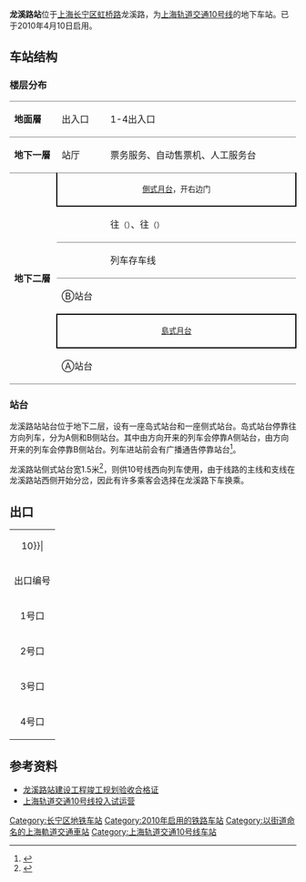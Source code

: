 {{not|龍溪站}}
{{noteTA 
|G1 =Railway}}
{{Infobox station
|name = 龙溪路
|eng_name = Longxi Road
|symbol_right =
|linecolour = {{上海地铁颜色|10|yes}}
|image = Longxi Road Station Line 10 Platform.jpg
|caption = 龙溪路站島式站台
|other_name = 
|country = {{PRC}}
|borough = [[上海市|上海市]][[长宁区|长宁区]][[程家桥街道|程家桥街道]]
|address = [[虹桥路|虹桥路]]与[[龙溪路_(上海)|龙溪路]]交叉口
|coordinates = {{coord|31|11|45|N|121|22|30|E|type:railwaystation}}
|elevation = 
|owned = [[上海申通地铁集团|上海申通地铁集团]]
|operator = [[上海地铁|上海地铁]]
|lines = {{上海地铁线路名|10|SL}}
|distance = 
|platform = 1個[[島式月台|島式月台]]+1個[[側式月台|側式月台]]
|tracks = 4条
|bus_routes = 
|bus_stands = 
|connections = 
|structure = 地下车站
|hall = 地下站厅
|depth = 
|levels = 
|interchange = 
|exits = 4个
|architect = 
|architectural_style = 
|colour = 
|type = 
|status = 运营中
|code = L10/05
|classification = 
|website = 
|built = 
|opened = {{Start date|2010|4|10|df=y}}<ref name="open">{{cite web |title=轨交10号线4月10日开通试运营 暂不接通虹桥枢纽 |url=http://sh.xinmin.cn/minsheng/2010/04/08/4346435.html |website=新民网 |accessdate=2021-03-28 |archiveurl=https://web.archive.org/web/20160304111605/http://sh.xinmin.cn/minsheng/2010/04/08/4346435.html |archivedate=2016-03-04 |date=2010-04-08 |dead-url=no }}</ref>
|closed = 
|former = 
|pass_year = 
|passengers = 
|pass_system = 
|pass_rank = 
|mpassengers = 
|trains = 
|station_hours = 
|hours = 
|first = 往{{上海地铁起讫站|10|L|虹桥火车站}}：6:13<br/>往{{上海地铁起讫站|10|L|航中路}}：6:18<br/>往{{上海地铁起讫站|10|R}}：5:34
|last = 往{{上海地铁起讫站|10|L|虹桥火车站}}：23:33<br/>往{{上海地铁起讫站|10|L|航中路}}：23:28<br/>往{{上海地铁起讫站|10|R}}：22:39
|adjacent = {{Adjacent stations|system=上海地铁
|line1=10|left1=上海动物园|right1=水城路|note-left1=L10/04|note-mid1=L10/05|note-right1=L10/06|type1=主线
|line2=10|left2=龙柏新村|right2=水城路|note-left2=L10/05-1|note-mid2=L10/05|note-right2=L10/06|type2=支线}}
|route_map = {{Routemap|inline=yes|map=
utSTRf\\utSTRg\~~{{RoutemapRoute|l=u|10号线往{{站|水城路}}}}
utSTR\\utSTR\
utSTR\\utABZg2\
utABZg2\utENDEa\utSTR\utSTR+4
utSTR\utSTR+4!~utSTR\utABZg3\utSTR
\utSTR+BSr\utABZg+1\utSTR+BSl\utSTR+BSr\
\utSTR+BSr\utSTR\utSTR+BSl\utSTR+BSr\
utSTR\utABZg3\utSTR\utSTR
utABZg+1\utABZg2\utSTR\utSTR
utSTR\utENDEe\utSTR+4!~utSTR\utSTR
utSTRc2\utABZg3\\utSTR\utSTR\
utSTR+1\utSTR+tc4\\utABZg2\utSTR+tc3\
utSTR+tc2\utSTR3!~utSTRc3\utSTRc2\utSTR3!~utSTRc1\utABZg+4\
utSTRc2\utKRZ3+1tu\utSTRc24\utSTR3+1\utSTRc4\utSTR\\
utSTRc2\utSTR3+1\utSTR+tc24\utSTR3+1\utSTRc4\\utSTR\\\
utSTR+1\utSTRc24\utKRZ3+1tu\utSTRc4\\\utSTR2\utSTRc3\\
utSTR\utSTR+1\utSTR2!~utSTRc4\utSTRc3\\\utSTRc1\utSTRl+4\utSTRq\utSTRgq
utSTR\utSTR\utSTRc1\utSTRl+4\utSTRq\utSTRq\utSTRq\utSTRq\utSTRq\utSTRfq~~{{RoutemapRoute|l=r|10号线支线往{{站|龙柏新村}}}}
utSTR\utSTR\\\\\\\\
utSTRf\utSTRg\\\\\\\\~~{{RoutemapRoute|l=d|10号线主线往{{站|虹桥火车站}}}}
}}
}}

'''龙溪路站'''位于[[上海|上海]][[长宁区|长宁区]][[虹桥路|虹桥路]]龙溪路，为[[上海轨道交通10号线|上海轨道交通10号线]]的地下车站。已于2010年4月10日启用。

==车站结构==
{{multiple image|align=right|direction=vertical|width=220
|image1=201706 Concourse of Longxi Road Station.jpg|caption1=车站站厅
|image2=201609 Platform for Hongqiao Railway Station Direction of Longxi Road Station.jpg|caption2=側式站台
}}
===楼层分布===
{|cellspacing=0 cellpadding=3
|style="border-bottom:solid 1px gray;border-top:solid 1px gray;" width=100|'''地面層'''
|style="border-top:solid 1px gray;border-bottom:solid 1px gray;" width=100|出入口
|style="border-top:solid 1px gray;border-bottom:solid 1px gray;" width=500|1-4出入口
|-
|style="border-bottom:solid 1px gray;"|'''地下一層'''
|style="border-bottom:solid 1px gray;"|站厅
|style="border-bottom:solid 1px gray;"|票务服务、自动售票机、人工服务台
|-
|style="border-bottom:solid 1px gray;" rowspan=6|'''地下二層'''
|style="border-right:solid 2px black;border-left:solid 2px black;border-bottom:solid 2px black;" colspan=2|<center><small>[[側式月台|側式月台]]，开右边门</small></center>
|-
|style="border-bottom:solid 1px gray;"|{{arrow|L}}
|style="border-bottom:solid 1px gray;"|{{0|{{arrow|L}}}} {{上海地铁线路名|10}}往{{站|虹桥火车站}}<small>（{{站|上海动物园}}）</small>、{{上海地铁线路名|10}}往{{站|航中路}}<small>（{{站|龙柏新村}}）</small>
|-
|style="border-bottom:solid 1px gray;"|
|style="border-bottom:solid 1px gray;"|{{0|{{arrow|L}}}} {{上海地铁线路名|10}}列车存车线
|-
|Ⓑ站台
|{{split text|{{0|{{arrow|L}}}} {{上海地铁线路名|10}}往{{站|基隆路}}<small>（{{站|水城路}}）</small>，开右边门|{{arrow|R}}}}
|-
|style="border-top:solid 2px black;border-right:solid 2px black;border-left:solid 2px black;border-bottom:solid 2px black;" colspan=2|<center><small>[[島式月台|島式月台]]</small></center>
|-
|style="border-bottom:solid 1px gray;"|Ⓐ站台
|style="border-bottom:solid 1px gray;"|{{split text|{{0|{{arrow|L}}}}{{上海地铁线路名|10}}往{{站|基隆路}}<small>（{{站|水城路}}）</small>，开左边门|{{arrow|R}}}}
|}

===站台===
龙溪路站站台位于地下二层，设有一座岛式站台和一座侧式站台。岛式站台停靠往{{站|基隆路}}方向列车，分为A侧和B侧站台。其中由{{站|龙柏新村}}方向开来的列车会停靠A侧站台，由{{站|上海动物园}}方向开来的列车会停靠B侧站台。列车进站前会有广播通告停靠站台<ref>{{cite news|title=轨交10号线龙溪路超复杂站台绕晕乘客|url=http://shanghai.auto.sohu.com/20101201/n278027758.shtml|publisher=搜狐汽车|date=2010-12-01|accessdate=2017-06-25|archive-date=2019-09-02|archive-url=https://web.archive.org/web/20190902182309/http://shanghai.auto.sohu.com/20101201/n278027758.shtml|dead-url=no}}</ref>。

龙溪路站侧式站台宽1.5米<ref>{{cite news|title=龙溪路站装上提示液晶屏 但太高了|url=http://dfdaily.eastday.com/d/20101209/u1a833488.html|publisher=东方日报|date=2010-12-09|access-date=2017-06-25|archive-url=https://web.archive.org/web/20130818135232/http://dfdaily.eastday.com/d/20101209/u1a833488.html|archive-date=2013-08-18|dead-url=yes}}</ref>，则供10号线西向列车使用，由于线路的主线和支线在龙溪路站西侧开始分岔，因此有许多乘客会选择在龙溪路下车换乘。
{{multiple image|align=center|direction=vertical|width=700
|image1=201706 Platform Panorama of Longxi Road Station.jpg|caption1=島式站台全景
}}

==出口==
{| class="wikitable"
|colspan=4 align="center" bgcolor={{上海地铁颜色|10}}|
|-
! 出口编号 !! 指示 !! 建议前往目的地 !! 照片
|-
| 1号口 || [[虹桥路|虹桥路]] || 金虹别墅、西郊宾馆花园别墅、明苑别墅 || 
|-
| 2号口 || [[虹桥路|虹桥路]]、虹梅路 || 虹桥商务别墅、上海世博会议大酒店、宋庆龄幼儿园、虹桥中洋公寓 || 
|-
| 3号口 || [[虹桥路|虹桥路]] || 置信花园、明苑别墅 || [[File:201706_Exit_3_of_Longxi_Road_Station.jpg|200px]]
|-
| 4号口 || [[虹桥路|虹桥路]] || 新虹桥高级中学、沪杏科技图书馆、王朝大酒店 || 
|}

== 参考资料 ==
{{commonscat|Longxi Road Station}}
{{reflist}}
* [http://www.shghj.gov.cn/Ct_4.aspx?ct_id=00070807D12574 龙溪路站建设工程竣工规划验收合格证]{{dead link|date=2018年2月 |bot=InternetArchiveBot |fix-attempted=yes }}
* [http://www.gov.cn/jrzg/2010-04/10/content_1577915.htm 上海轨道交通10号线投入试运营] {{Wayback|url=http://www.gov.cn/jrzg/2010-04/10/content_1577915.htm |date=20201103122523 }}

{{上海轨道交通10号线}}

[[Category:长宁区地铁车站|Category:长宁区地铁车站]]
[[Category:2010年启用的铁路车站|Category:2010年启用的铁路车站]]
[[Category:以街道命名的上海軌道交通車站|Category:以街道命名的上海軌道交通車站]]
[[Category:上海轨道交通10号线车站|Category:上海轨道交通10号线车站]]